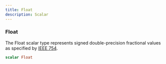 ```yaml
---
title: Float
description: Scalar
---
```


### Float
The Float scalar type represents signed double-precision fractional values as specified by [IEEE 754](http://en.wikipedia.org/wiki/IEEE_floating_point).


```graphql
scalar Float
```


